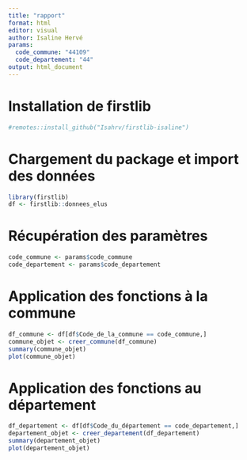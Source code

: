 ```yaml
---
title: "rapport"
format: html
editor: visual
author: Isaline Hervé
params:
  code_commune: "44109"
  code_departement: "44"
output: html_document
---
```


# Installation de firstlib
```r
#remotes::install_github("Isahrv/firstlib-isaline")
```

# Chargement du package et import des données

```r
library(firstlib)
df <- firstlib::donnees_elus
```

# Récupération des paramètres

```r
code_commune <- params$code_commune
code_departement <- params$code_departement
```

# Application des fonctions à la commune

```r
df_commune <- df[df$Code_de_la_commune == code_commune,]
commune_objet <- creer_commune(df_commune)
summary(commune_objet)
plot(commune_objet)
```

# Application des fonctions au département

```r
df_departement <- df[df$Code_du_département == code_departement,]
departement_objet <- creer_departement(df_departement)
summary(departement_objet)
plot(departement_objet)
```